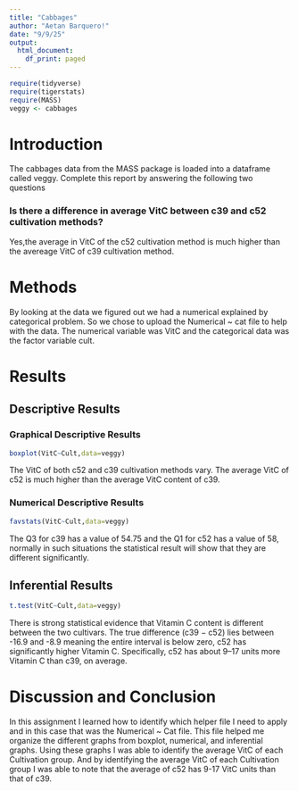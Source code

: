 ```yaml
---
title: "Cabbages"
author: "Aetan Barquero!"
date: "9/9/25"
output:
  html_document:
    df_print: paged
---
```


```r
require(tidyverse)
require(tigerstats)
require(MASS)
veggy <- cabbages
```

# Introduction

<!--In this section you explain what you are trying to show.  Where did the data come from?  What is the research or other question you are trying to answer?!-->
 The cabbages data from the MASS package is loaded into a dataframe called veggy. Complete this report by answering the following two questions  
 
### Is there a difference in average VitC between c39 and c52 cultivation methods?  

Yes,the average in VitC of the c52 cultivation method is much higher than the avereage VitC of c39 cultivation method.

# Methods

<!--Decide on your methods:  use "variable analysis" or other appropriate descriptors.  Make sure to choose at least one graphical method and at least one numerical method.!-->

By looking at the data we figured out we had a numerical explained by categorical problem. So we chose to upload the Numerical ~ cat file to help with the data. The numerical variable was VitC and the categorical data was the factor variable cult. 

# Results

<!--Divide this section into two sub-sections:  One for your descriptive  results and one for your inferential results.!-->

## Descriptive Results

### Graphical Descriptive Results

```r
boxplot(VitC~Cult,data=veggy)
```

The VitC of both c52 and c39 cultivation methods vary. The average VitC of c52 is much higher than the average VitC content of c39.

<!--Graphical results here.  Make sure to show your code.  Provide appropriate labels for axes, giving units if possible, and provide a good title for the graph, too.  Use the graphical results to describe the patterns if any that exist in the data as focused toward the research question!-->

### Numerical Descriptive Results

```r
favstats(VitC~Cult,data=veggy)
```

The Q3 for c39 has a value of 54.75 and the Q1 for c52 has a value of 58, normally in such situations the statistical result will show that they are different significantly.

<!--Numerical results go here. Use the numerical results to describe the patterns if any that exist in the data as focused toward the research question!-->

## Inferential Results

<!--State hypothesis clearly.  Make sure your discussion of the inferential test covers all the aspects that the test output produces, such as test statistic, p-value etc.  Make a decision about the null hypothesis, explain the assumptions on which the selected test/procedure was based, and why the chosen procedure satisfys the assumptions and is appropriate to answer the research question!-->

```r
t.test(VitC~Cult,data=veggy)
```

There is strong statistical evidence that Vitamin C content is different between the two cultivars. The true difference (c39 − c52) lies between -16.9 and -8.9 meaning the entire interval is below zero, c52 has significantly higher Vitamin C. Specifically, c52 has about 9–17 units more Vitamin C than c39, on average. 

# Discussion and Conclusion

<!--Discussion and conclusion here.  If you found a relationship be sure to consider whether the relationship occurs because one of the variavbles causes the other, or whether they perhasps are related for some other reason.  Watch the chapter 6 videos from the GeorgeTown videos collection.!-->

In this assignment I learned how to identify which helper file I need to apply and in this case that was the Numerical ~ Cat file. This file helped me organize the different graphs from boxplot, numerical, and inferential graphs. Using these graphs I was able to identify the average VitC of each Cultivation group. And by identifying the average VitC of each Cultivation group I was able to note that the average of c52 has 9-17 VitC units than that of c39. 
